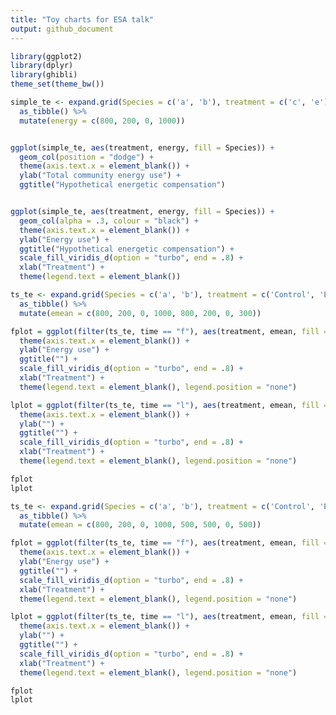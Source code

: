 ```yaml
---
title: "Toy charts for ESA talk"
output: github_document
---
```


```r

library(ggplot2)
library(dplyr)
library(ghibli)
theme_set(theme_bw())


```


```r

simple_te <- expand.grid(Species = c('a', 'b'), treatment = c('c', 'e')) %>%
  as_tibble() %>%
  mutate(energy = c(800, 200, 0, 1000))


ggplot(simple_te, aes(treatment, energy, fill = Species)) +
  geom_col(position = "dodge") +
  theme(axis.text.x = element_blank()) +
  ylab("Total community energy use") +
  ggtitle("Hypothetical energetic compensation")


ggplot(simple_te, aes(treatment, energy, fill = Species)) +
  geom_col(alpha = .3, colour = "black") +
  theme(axis.text.x = element_blank()) +
  ylab("Energy use") +
  ggtitle("Hypothetical energetic compensation") +
  scale_fill_viridis_d(option = "turbo", end = .8) +
  xlab("Treatment") +
  theme(legend.text = element_blank())


```


```r

ts_te <- expand.grid(Species = c('a', 'b'), treatment = c('Control', 'Exclosure'), time = c("f", "l")) %>%
  as_tibble() %>%
  mutate(emean = c(800, 200, 0, 1000, 800, 200, 0, 300))  

fplot = ggplot(filter(ts_te, time == "f"), aes(treatment, emean, fill = Species)) +  geom_col(alpha = .3, colour = "black") +
  theme(axis.text.x = element_blank()) +
  ylab("Energy use") +
  ggtitle("") +
  scale_fill_viridis_d(option = "turbo", end = .8) +
  xlab("Treatment") +
  theme(legend.text = element_blank(), legend.position = "none")

lplot = ggplot(filter(ts_te, time == "l"), aes(treatment, emean, fill = Species)) +  geom_col(alpha = .3, colour = "black") +
  theme(axis.text.x = element_blank()) +
  ylab("") +
  ggtitle("") +
  scale_fill_viridis_d(option = "turbo", end = .8) +
  xlab("Treatment") +
  theme(legend.text = element_blank(), legend.position = "none")

fplot
lplot

```




```r

ts_te <- expand.grid(Species = c('a', 'b'), treatment = c('Control', 'Exclosure'), time = c("f", "l")) %>%
  as_tibble() %>%
  mutate(emean = c(800, 200, 0, 1000, 500, 500, 0, 500))  

fplot = ggplot(filter(ts_te, time == "f"), aes(treatment, emean, fill = Species)) +  geom_col(alpha = .3, colour = "black") +
  theme(axis.text.x = element_blank()) +
  ylab("Energy use") +
  ggtitle("") +
  scale_fill_viridis_d(option = "turbo", end = .8) +
  xlab("Treatment") +
  theme(legend.text = element_blank(), legend.position = "none")

lplot = ggplot(filter(ts_te, time == "l"), aes(treatment, emean, fill = Species)) +  geom_col(alpha = .3, colour = "black") +
  theme(axis.text.x = element_blank()) +
  ylab("") +
  ggtitle("") +
  scale_fill_viridis_d(option = "turbo", end = .8) +
  xlab("Treatment") +
  theme(legend.text = element_blank(), legend.position = "none")

fplot
lplot

```


